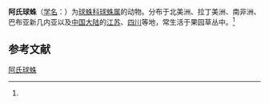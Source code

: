 {{Speciesbox
| name = 阿氏球蛛
| status = 
| status_system = 
| image = 
| genus = Theridion
| species = adamsoni
| authority = (Berland, 1934)<ref name='id13143'>{{cite web| url =http://www.bioinfo.cn/db05/BjdwSpecies.php?action=view&id=13143| title =阿氏球蛛| work =《中国动物物种编目数据库》| publisher =中国科学院微生物研究所| author =中国科学院动物研究所| accessdate =2009-04-28| deadurl =yes| archiveurl =https://web.archive.org/web/20160305031807/http://www.bioinfo.cn/db05/BjdwSpecies.php?action=view&id=13143| archivedate =2016-03-05}}</ref>
}}

'''阿氏球蛛'''（[[学名|学名]]：{{lang|la|''Theridion adamsoni''}}）为[[球蛛科|球蛛科]][[球蛛属|球蛛属]]的动物。分布于北美洲、拉丁美洲、南非洲、巴布亚新几内亚以及[[中国大陆|中国大陆]]的[[江苏|江苏]]、[[四川|四川]]等地，常生活于果园草丛中。<ref name='id13143'/>

== 参考文献 ==
{{reflist}}

{{Wikispecies|Theridion adamsoni}}

[[Category:球蛛属|阿氏球蛛]]


{{蜘蛛小作品}}